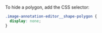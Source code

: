 To hide a polygon, add the CSS selector:

```css
.image-annotation-editor__shape-polygon {
  display: none;
}
```
